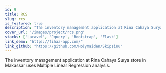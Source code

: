 ```yaml
---
id: 9
title: RCS
slug: rcs
is_featured: true
description: "The inventory management application at Rina Cahaya Surya store in Makassar"
cover_url: '/images/project/rcs.png'
stacks: ['Laravel', 'Jquery', 'Bootstrap', 'Flask']
link_demo: "https://fihaa-app.com/"
link_github: "https://github.com/Holymaiden/SkipsiKu"
---
```


The inventory management application at Rina Cahaya Surya store in Makassar uses Multiple Linear Regression analysis.